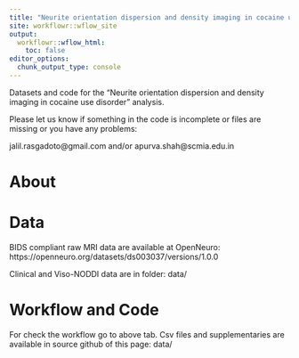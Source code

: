 ```yaml
---
title: "Neurite orientation dispersion and density imaging in cocaine use disorder"
site: workflowr::wflow_site
output:
  workflowr::wflow_html:
    toc: false
editor_options:
  chunk_output_type: console
---
```


Datasets and code for the "Neurite orientation dispersion and density imaging in cocaine use disorder" analysis.

Please let us know if something in the code is incomplete or files are missing or you have any problems:

jalil.rasgadoto@gmail.com and/or apurva.shah@scmia.edu.in

# About

# Data

BIDS compliant raw MRI data are available at OpenNeuro: https://openneuro.org/datasets/ds003037/versions/1.0.0

Clinical and Viso-NODDI data are in folder: data/

# Workflow and Code

For check the workflow go to above tab. Csv files and supplementaries are available in source github of this page: data/
